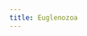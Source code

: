 ```yaml
---
title: Euglenozoa
---
```


<Grid col="1|2|3" gap="4|6|8" mt="4|6|8">
<Block
    src="gallery/card"
    href="/gallery/e-gracilis"
    image="gallery/SingleCells/e-gracilis.png"
    name="Euglena gracilis"
  />
</Grid>
